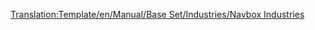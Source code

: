 <noinclude>[[Translation:Template/en/Manual/Base Set/Industries/Navbox Industries]]</noinclude>{{en/Navbox|navbar = off
|state = off

|name = Navbox Industries (fr)/Pl
|title = [[fr/Manual/Industries]]

|group1 = [[fr/Manual/Climat#tempere|Tempéré]]
|list1 = {{en/Nowrap begin}} [[fr/Manual/Base Set/Industries/Aciérie]]{{en/·w}} [[fr/Manual/Base Set/Industries/Banque]]{{en/·w}} [[fr/Manual/Base Set/Industries/Centrale électrique]]{{en/·w}}  [[fr/Manual/Base Set/Industries/Ferme]]{{en/·w}} [[fr/Manual/Base Set/Industries/Forêt]]{{en/·w}} [[fr/Manual/Base Set/Industries/Mine de charbon]]{{en/·w}} [[fr/Manual/Base Set/Industries/Mine de fer]]{{en/·w}} [[fr/Manual/Base Set/Industries/Plateforme pétrolière]]{{en/·w}} [[fr/Manual/Base Set/Industries/Puits de pétrole]]{{en/·w}} [[fr/Manual/Base Set/Industries/Scierie]]{{en/·w}} [[fr/Manual/Base Set/Industries/Raffinerie]]{{en/·w}} [[fr/Manual/Base Set/Industries/Usine]] {{en/Nowrap end}}

|group2 = [[fr/Manual/Climat#subarctique|Subarctique]]
|list2 = {{en/Nowrap begin}} [[fr/Manual/Base Set/Industries/Banque]]{{en/·w}} [[fr/Manual/Base Set/Industries/Centrale électrique]]{{en/·w}} [[fr/Manual/Base Set/Industries/Ferme]]{{en/·w}} [[fr/Manual/Base Set/Industries/Forêt]]{{en/·w}} [[fr/Manual/Base Set/Industries/Imprimerie]]{{en/·w}} [[fr/Manual/Base Set/Industries/Mine de charbon]]{{en/·w}} [[fr/Manual/Base Set/Industries/Mine d'or]]{{en/·w}} [[fr/Manual/Base Set/Industries/Papeterie]]{{en/·w}} [[fr/Manual/Base Set/Industries/Puits de pétrole]]{{en/·w}} [[fr/Manual/Base Set/Industries/Raffinerie]]{{en/·w}} [[fr/Manual/Base Set/Industries/Usine agroalimentaire]] {{en/Nowrap end}}

|group3 = [[fr/Manual/Climat#subtropical|Subtropical]]
|list3 = {{en/Nowrap begin}} [[fr/Manual/Base Set/Industries/Banque]]{{en/·w}} [[fr/Manual/Base Set/Industries/Château d'eau]] {{en/·w}} [[fr/Manual/Base Set/Industries/Ferme]]{{en/·w}} [[fr/Manual/Base Set/Industries/Mine de cuivre]]{{en/·w}} [[fr/Manual/Base Set/Industries/Mine de diamant]]{{en/·w}}  [[fr/Manual/Base Set/Industries/Plantation fruitière]]{{en/·w}} [[fr/Manual/Base Set/Industries/Plantation d'hévéa]]{{en/·w}} [[fr/Manual/Base Set/Industries/Puits de pétrole]]{{en/·w}} [[fr/Manual/Base Set/Industries/Raffinerie]]{{en/·w}} [[fr/Manual/Base Set/Industries/Réserve d'eau]]{{en/·w}} [[fr/Manual/Base Set/Industries/Scierie de construction]]{{en/·w}} [[fr/Manual/Base Set/Industries/Usine]]{{en/·w}} [[fr/Manual/Base Set/Industries/Usine agroalimentaire]] {{en/Nowrap end}}

|group4 = [[fr/Manual/Climat#pays-des-jouets|Pays des jouets]]
|list4 = {{en/Nowrap begin}} [[fr/Manual/Base Set/Industries/Carrière de caramel]]{{en/·w}} [[fr/Manual/Base Set/Industries/Ferme de batterie]]{{en/·w}} [[fr/Manual/Base Set/Industries/Fontaine de plastique]]{{en/·w}} [[fr/Manual/Base Set/Industries/Forêt de barbe à papa]]{{en/·w}} [[fr/Manual/Base Set/Industries/Générateur de bulles]]{{en/·w}} [[fr/Manual/Base Set/Industries/Magasin de jouet]]{{en/·w}} [[fr/Manual/Base Set/Industries/Mine de sucre]]{{en/·w}} [[fr/Manual/Base Set/Industries/Source de coca-cola]]{{en/·w}} [[fr/Manual/Base Set/Industries/Usine de boisson gazeuse]]{{en/·w}} [[fr/Manual/Base Set/Industries/Usine de bonbons]]{{en/·w}} [[fr/Manual/Base Set/Industries/Usine de jouet]] {{en/Nowrap end}}

}}